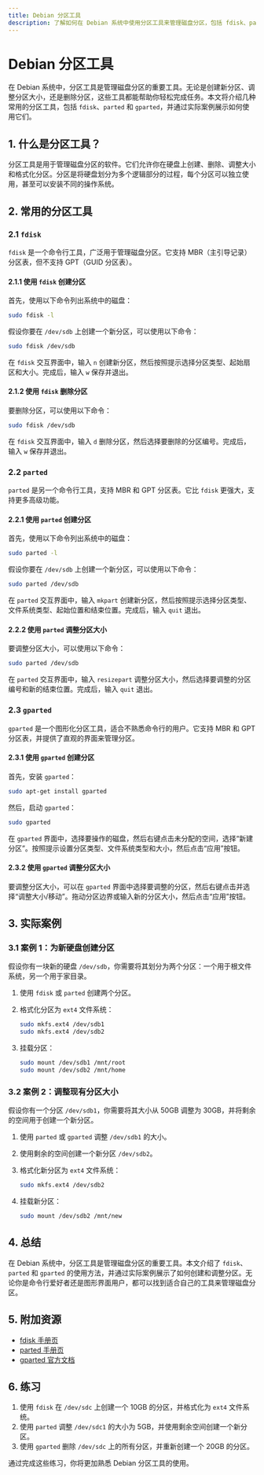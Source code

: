 ```yaml
---
title: Debian 分区工具
description: 了解如何在 Debian 系统中使用分区工具来管理磁盘分区，包括 fdisk、parted 和 gparted 的使用方法。
---
```


# Debian 分区工具

在 Debian 系统中，分区工具是管理磁盘分区的重要工具。无论是创建新分区、调整分区大小，还是删除分区，这些工具都能帮助你轻松完成任务。本文将介绍几种常用的分区工具，包括 `fdisk`、`parted` 和 `gparted`，并通过实际案例展示如何使用它们。

## 1. 什么是分区工具？

分区工具是用于管理磁盘分区的软件。它们允许你在硬盘上创建、删除、调整大小和格式化分区。分区是将硬盘划分为多个逻辑部分的过程，每个分区可以独立使用，甚至可以安装不同的操作系统。

## 2. 常用的分区工具

### 2.1 `fdisk`

`fdisk` 是一个命令行工具，广泛用于管理磁盘分区。它支持 MBR（主引导记录）分区表，但不支持 GPT（GUID 分区表）。

#### 2.1.1 使用 `fdisk` 创建分区

首先，使用以下命令列出系统中的磁盘：

```bash
sudo fdisk -l
```

假设你要在 `/dev/sdb` 上创建一个新分区，可以使用以下命令：

```bash
sudo fdisk /dev/sdb
```

在 `fdisk` 交互界面中，输入 `n` 创建新分区，然后按照提示选择分区类型、起始扇区和大小。完成后，输入 `w` 保存并退出。

#### 2.1.2 使用 `fdisk` 删除分区

要删除分区，可以使用以下命令：

```bash
sudo fdisk /dev/sdb
```

在 `fdisk` 交互界面中，输入 `d` 删除分区，然后选择要删除的分区编号。完成后，输入 `w` 保存并退出。

### 2.2 `parted`

`parted` 是另一个命令行工具，支持 MBR 和 GPT 分区表。它比 `fdisk` 更强大，支持更多高级功能。

#### 2.2.1 使用 `parted` 创建分区

首先，使用以下命令列出系统中的磁盘：

```bash
sudo parted -l
```

假设你要在 `/dev/sdb` 上创建一个新分区，可以使用以下命令：

```bash
sudo parted /dev/sdb
```

在 `parted` 交互界面中，输入 `mkpart` 创建新分区，然后按照提示选择分区类型、文件系统类型、起始位置和结束位置。完成后，输入 `quit` 退出。

#### 2.2.2 使用 `parted` 调整分区大小

要调整分区大小，可以使用以下命令：

```bash
sudo parted /dev/sdb
```

在 `parted` 交互界面中，输入 `resizepart` 调整分区大小，然后选择要调整的分区编号和新的结束位置。完成后，输入 `quit` 退出。

### 2.3 `gparted`

`gparted` 是一个图形化分区工具，适合不熟悉命令行的用户。它支持 MBR 和 GPT 分区表，并提供了直观的界面来管理分区。

#### 2.3.1 使用 `gparted` 创建分区

首先，安装 `gparted`：

```bash
sudo apt-get install gparted
```

然后，启动 `gparted`：

```bash
sudo gparted
```

在 `gparted` 界面中，选择要操作的磁盘，然后右键点击未分配的空间，选择“新建分区”。按照提示设置分区类型、文件系统类型和大小，然后点击“应用”按钮。

#### 2.3.2 使用 `gparted` 调整分区大小

要调整分区大小，可以在 `gparted` 界面中选择要调整的分区，然后右键点击并选择“调整大小/移动”。拖动分区边界或输入新的分区大小，然后点击“应用”按钮。

## 3. 实际案例

### 3.1 案例 1：为新硬盘创建分区

假设你有一块新的硬盘 `/dev/sdb`，你需要将其划分为两个分区：一个用于根文件系统，另一个用于家目录。

1. 使用 `fdisk` 或 `parted` 创建两个分区。
2. 格式化分区为 `ext4` 文件系统：

   ```bash
   sudo mkfs.ext4 /dev/sdb1
   sudo mkfs.ext4 /dev/sdb2
   ```

3. 挂载分区：

   ```bash
   sudo mount /dev/sdb1 /mnt/root
   sudo mount /dev/sdb2 /mnt/home
   ```

### 3.2 案例 2：调整现有分区大小

假设你有一个分区 `/dev/sdb1`，你需要将其大小从 50GB 调整为 30GB，并将剩余的空间用于创建一个新分区。

1. 使用 `parted` 或 `gparted` 调整 `/dev/sdb1` 的大小。
2. 使用剩余的空间创建一个新分区 `/dev/sdb2`。
3. 格式化新分区为 `ext4` 文件系统：

   ```bash
   sudo mkfs.ext4 /dev/sdb2
   ```

4. 挂载新分区：

   ```bash
   sudo mount /dev/sdb2 /mnt/new
   ```

## 4. 总结

在 Debian 系统中，分区工具是管理磁盘分区的重要工具。本文介绍了 `fdisk`、`parted` 和 `gparted` 的使用方法，并通过实际案例展示了如何创建和调整分区。无论你是命令行爱好者还是图形界面用户，都可以找到适合自己的工具来管理磁盘分区。

## 5. 附加资源

- [fdisk 手册页](https://man7.org/linux/man-pages/man8/fdisk.8.html)
- [parted 手册页](https://man7.org/linux/man-pages/man8/parted.8.html)
- [gparted 官方文档](https://gparted.org/documentation.php)

## 6. 练习

1. 使用 `fdisk` 在 `/dev/sdc` 上创建一个 10GB 的分区，并格式化为 `ext4` 文件系统。
2. 使用 `parted` 调整 `/dev/sdc1` 的大小为 5GB，并使用剩余空间创建一个新分区。
3. 使用 `gparted` 删除 `/dev/sdc` 上的所有分区，并重新创建一个 20GB 的分区。

通过完成这些练习，你将更加熟悉 Debian 分区工具的使用。